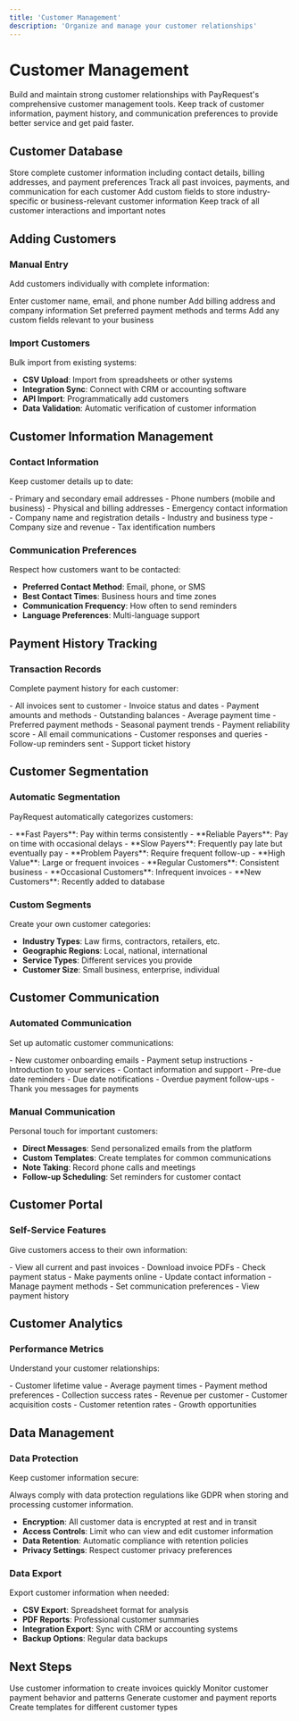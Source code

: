 ```yaml
---
title: 'Customer Management'
description: 'Organize and manage your customer relationships'
---
```


# Customer Management

Build and maintain strong customer relationships with PayRequest's comprehensive customer management tools. Keep track of customer information, payment history, and communication preferences to provide better service and get paid faster.

## Customer Database

<CardGroup cols={2}>
  <Card title="Customer Profiles" icon="user">
    Store complete customer information including contact details, billing addresses, and payment preferences
  </Card>
  <Card title="Payment History" icon="history">
    Track all past invoices, payments, and communication for each customer
  </Card>
  <Card title="Custom Fields" icon="tags">
    Add custom fields to store industry-specific or business-relevant customer information
  </Card>
  <Card title="Notes & Communications" icon="message-circle">
    Keep track of all customer interactions and important notes
  </Card>
</CardGroup>

## Adding Customers

### Manual Entry
Add customers individually with complete information:

<Steps>
  <Step title="Basic Information">
    Enter customer name, email, and phone number
  </Step>
  <Step title="Billing Details">
    Add billing address and company information
  </Step>
  <Step title="Payment Preferences">
    Set preferred payment methods and terms
  </Step>
  <Step title="Custom Information">
    Add any custom fields relevant to your business
  </Step>
</Steps>

### Import Customers
Bulk import from existing systems:

- **CSV Upload**: Import from spreadsheets or other systems
- **Integration Sync**: Connect with CRM or accounting software
- **API Import**: Programmatically add customers
- **Data Validation**: Automatic verification of customer information

## Customer Information Management

### Contact Information
Keep customer details up to date:

<AccordionGroup>
  <Accordion title="Contact Details" icon="address-book">
    - Primary and secondary email addresses
    - Phone numbers (mobile and business)
    - Physical and billing addresses
    - Emergency contact information
  </Accordion>
  <Accordion title="Company Information" icon="building">
    - Company name and registration details
    - Industry and business type
    - Company size and revenue
    - Tax identification numbers
  </Accordion>
</AccordionGroup>

### Communication Preferences
Respect how customers want to be contacted:

- **Preferred Contact Method**: Email, phone, or SMS
- **Best Contact Times**: Business hours and time zones
- **Communication Frequency**: How often to send reminders
- **Language Preferences**: Multi-language support

## Payment History Tracking

### Transaction Records
Complete payment history for each customer:

<CardGroup cols={3}>
  <Card title="Invoice History" icon="file-text">
    - All invoices sent to customer
    - Invoice status and dates
    - Payment amounts and methods
    - Outstanding balances
  </Card>
  <Card title="Payment Patterns" icon="chart-line">
    - Average payment time
    - Preferred payment methods
    - Seasonal payment trends
    - Payment reliability score
  </Card>
  <Card title="Communication Log" icon="message-square">
    - All email communications
    - Customer responses and queries
    - Follow-up reminders sent
    - Support ticket history
  </Card>
</CardGroup>

## Customer Segmentation

### Automatic Segmentation
PayRequest automatically categorizes customers:

<Tabs>
  <Tab title="Payment Behavior">
    - **Fast Payers**: Pay within terms consistently
    - **Reliable Payers**: Pay on time with occasional delays
    - **Slow Payers**: Frequently pay late but eventually pay
    - **Problem Payers**: Require frequent follow-up
  </Tab>
  <Tab title="Business Value">
    - **High Value**: Large or frequent invoices
    - **Regular Customers**: Consistent business
    - **Occasional Customers**: Infrequent invoices
    - **New Customers**: Recently added to database
  </Tab>
</Tabs>

### Custom Segments
Create your own customer categories:

- **Industry Types**: Law firms, contractors, retailers, etc.
- **Geographic Regions**: Local, national, international
- **Service Types**: Different services you provide
- **Customer Size**: Small business, enterprise, individual

## Customer Communication

### Automated Communication
Set up automatic customer communications:

<AccordionGroup>
  <Accordion title="Welcome Messages" icon="hand-wave">
    - New customer onboarding emails
    - Payment setup instructions
    - Introduction to your services
    - Contact information and support
  </Accordion>
  <Accordion title="Payment Reminders" icon="bell">
    - Pre-due date reminders
    - Due date notifications
    - Overdue payment follow-ups
    - Thank you messages for payments
  </Accordion>
</AccordionGroup>

### Manual Communication
Personal touch for important customers:

- **Direct Messages**: Send personalized emails from the platform
- **Custom Templates**: Create templates for common communications
- **Note Taking**: Record phone calls and meetings
- **Follow-up Scheduling**: Set reminders for customer contact

## Customer Portal

### Self-Service Features
Give customers access to their own information:

<CardGroup cols={2}>
  <Card title="Invoice Access" icon="file-invoice">
    - View all current and past invoices
    - Download invoice PDFs
    - Check payment status
    - Make payments online
  </Card>
  <Card title="Account Management" icon="settings">
    - Update contact information
    - Manage payment methods
    - Set communication preferences
    - View payment history
  </Card>
</CardGroup>

## Customer Analytics

### Performance Metrics
Understand your customer relationships:

<Tabs>
  <Tab title="Payment Analytics">
    - Customer lifetime value
    - Average payment times
    - Payment method preferences
    - Collection success rates
  </Tab>
  <Tab title="Business Analytics">
    - Revenue per customer
    - Customer acquisition costs
    - Customer retention rates
    - Growth opportunities
  </Tab>
</Tabs>

## Data Management

### Data Protection
Keep customer information secure:

<Warning>
  Always comply with data protection regulations like GDPR when storing and processing customer information.
</Warning>

- **Encryption**: All customer data is encrypted at rest and in transit
- **Access Controls**: Limit who can view and edit customer information
- **Data Retention**: Automatic compliance with retention policies
- **Privacy Settings**: Respect customer privacy preferences

### Data Export
Export customer information when needed:

- **CSV Export**: Spreadsheet format for analysis
- **PDF Reports**: Professional customer summaries
- **Integration Export**: Sync with CRM or accounting systems
- **Backup Options**: Regular data backups

## Next Steps

<CardGroup cols={2}>
  <Card
    title="Creating Invoices"
    icon="file-invoice"
    href="/essentials/creating-invoices"
  >
    Use customer information to create invoices quickly
  </Card>
  <Card
    title="Payment Tracking"
    icon="chart-line"
    href="/essentials/payment-tracking"
  >
    Monitor customer payment behavior and patterns
  </Card>
  <Card
    title="Reporting"
    icon="chart-bar"
    href="/essentials/reporting"
  >
    Generate customer and payment reports
  </Card>
  <Card
    title="Invoice Templates"
    icon="template"
    href="/essentials/invoice-templates"
  >
    Create templates for different customer types
  </Card>
</CardGroup>